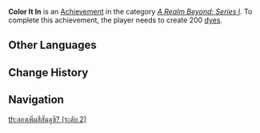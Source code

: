 {{Achievement Infobox
|title        = Color It In
|id           = 81066
|order id     = 1067
|category     = A Realm Beyond: Series I
|description  = Create 200 [[dye]]s.
|requirements = 
|primogems    = 10
|tracking     = Tracks the total number of dyes created.
|topic        = 
|set          = Color It In
|tier         = 2
|tiers_total  = 3
|tier1        = Color It In (Tier 1)
|tier2        = Color It In (Tier 2)
|tier3        = Color It In (Tier 3)
|prev         = Color It In (Tier 1)
|next         = Color It In (Tier 3)
}}
'''Color It In''' is an [[Achievement]] in the category ''[[A Realm Beyond: Series I]]''. To complete this achievement, the player needs to create 200 [[dye]]s.
<!--
==Trivia==

==Video Guides==
{{EVT
|video1   = 
|caption1 = 
}}
-->
==Other Languages==
{{Transclude|Color It In|Other Languages}}

==Change History==
{{Change History|1.5}}
<!--
==References==
{{Reflist}}
-->
==Navigation==
{{Achievement Navbox|A Realm Beyond: Series I}}
[[th:ลองเพิ่มสีสันดูซิ? (ระดับ 2)]]